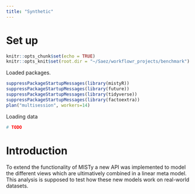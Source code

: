 ```yaml
---
title: "Synthetic"
---
```


# Set up

```r
knitr::opts_chunk$set(echo = TRUE)
knitr::opts_knit$set(root.dir = "~/Saez/workflowr_projects/benchmark")
```

Loaded packages.

```r
suppressPackageStartupMessages(library(mistyR))
suppressPackageStartupMessages(library(future))
suppressPackageStartupMessages(library(tidyverse))
suppressPackageStartupMessages(library(factoextra))
plan("multisession", workers=14)
```

Loading data

```r
# TODO
```

# Introduction

To extend the functionality of MISTy a new API was implemented to model
the different views which are ultimatively combined in a linear meta model.
This analysis is supposed to test how these new models work on real-world 
datasets.